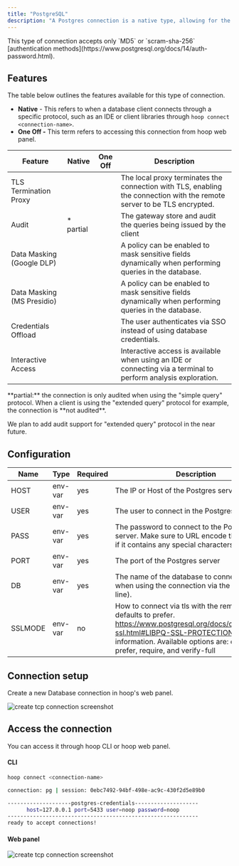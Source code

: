 ```yaml
---
title: "PostgreSQL"
description: "A Postgres connection is a native type, allowing for the auditing of queries and redaction of their output. It facilitates a local TCP connection without requiring a password."
---
```



<Prerequisites />

<Info>
This type of connection accepts only `MD5` or `scram-sha-256` [authentication methods](https://www.postgresql.org/docs/14/auth-password.html).
</Info>

## Features

The table below outlines the features available for this type of connection.

- **Native** - This refers to when a database client connects through a specific protocol, such as an IDE or client libraries through `hoop connect <connection-name>`.
- **One Off -** This term refers to accessing this connection from hoop web panel.



| Feature | Native | One Off | Description |
| --- | --- | --- | --- |
| TLS Termination Proxy | <Icon icon="check" />  | <Icon icon="check" /> | The local proxy terminates the connection with TLS, enabling the connection with the remote server to be TLS encrypted. |
| Audit | <Icon icon="check" /> * partial | <Icon icon="check" /> | The gateway store and audit the queries being issued by the client |
| Data Masking (Google DLP) | <Icon icon="check" /> | <Icon icon="check" /> | A policy can be enabled to mask sensitive fields dynamically when performing queries in the database. |
| Data Masking (MS Presidio) | <Icon icon="xmark" /> | <Icon icon="check" /> | A policy can be enabled to mask sensitive fields dynamically when performing queries in the database. |
| Credentials Offload | <Icon icon="check" /> | <Icon icon="check" /> | The user authenticates via SSO instead of using database credentials. |
| Interactive Access | <Icon icon="check" /> | <Icon icon="check" /> | Interactive access is available when using an IDE or connecting via a terminal to perform analysis exploration. |

<Info>
**partial:** the connection is only audited when using the "simple query" protocol.
When a client is using the "extended query" protocol for example, the connection is **not audited**.

We plan to add audit support for "extended query" protocol in the near future.
</Info>

## Configuration

| Name | Type | Required | Description |
| --- | --- | --- | --- |
| HOST | env-var | yes | The IP or Host of the Postgres server |
| USER | env-var | yes | The user to connect in the Postgres server |
| PASS | env-var | yes | The password to connect to the Postgres server. Make sure to URL encode the password if it contains any special characters. |
| PORT | env-var | yes | The port of the Postgres server |
| DB | env-var | yes | The name of the database to connect (Required when using the connection via the command line). |
| SSLMODE | env-var | no | How to connect via tls with the remote host, it defaults to prefer. https://www.postgresql.org/docs/current/libpq-ssl.html#LIBPQ-SSL-PROTECTION for more information. Available options are: disable, prefer, require, and verify-full  |

## Connection setup

Create a new Database connection in hoop's web panel.

<Frame>
    <img src="/images/quickstarts/create-database-connection-screenshot.png" alt="create tcp connection screenshot" />
</Frame>

## Access the connection

You can access it through hoop CLI or hoop web panel.

#### CLI

```bash
hoop connect <connection-name>

connection: pg | session: 0ebc7492-94bf-498e-ac9c-430f2d5e89b0

--------------------postgres-credentials--------------------
      host=127.0.0.1 port=5433 user=noop password=noop
------------------------------------------------------------
ready to accept connections!
```

#### Web panel

<Frame>
    <img src="/images/quickstarts/client-pg.png" alt="create tcp connection screenshot" />
</Frame>

